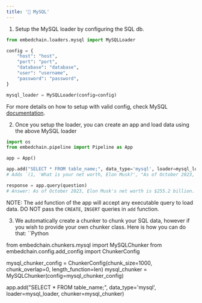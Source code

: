 ```yaml
---
title: '🐬 MySQL'
---
```


1. Setup the MySQL loader by configuring the SQL db.
```Python
from embedchain.loaders.mysql import MySQLLoader

config = {
    "host": "host",
    "port": "port",
    "database": "database",
    "user": "username",
    "password": "password",
}

mysql_loader = MySQLLoader(config=config)
```

For more details on how to setup with valid config, check MySQL [documentation](https://dev.mysql.com/doc/connector-python/en/connector-python-connectargs.html).

2. Once you setup the loader, you can create an app and load data using the above MySQL loader
```Python
import os
from embedchain.pipeline import Pipeline as App

app = App()

app.add("SELECT * FROM table_name;", data_type='mysql', loader=mysql_loader)
# Adds `(1, 'What is your net worth, Elon Musk?', "As of October 2023, Elon Musk's net worth is $255.2 billion.")`

response = app.query(question)
# Answer: As of October 2023, Elon Musk's net worth is $255.2 billion.
```

NOTE: The `add` function of the app will accept any executable query to load data. DO NOT pass the `CREATE`, `INSERT` queries in `add` function.

3. We automatically create a chunker to chunk your SQL data, however if you wish to provide your own chunker class. Here is how you can do that:
``Python

from embedchain.chunkers.mysql import MySQLChunker
from embedchain.config.add_config import ChunkerConfig

mysql_chunker_config = ChunkerConfig(chunk_size=1000, chunk_overlap=0, length_function=len)
mysql_chunker = MySQLChunker(config=mysql_chunker_config)

app.add("SELECT * FROM table_name;", data_type='mysql', loader=mysql_loader, chunker=mysql_chunker)
```